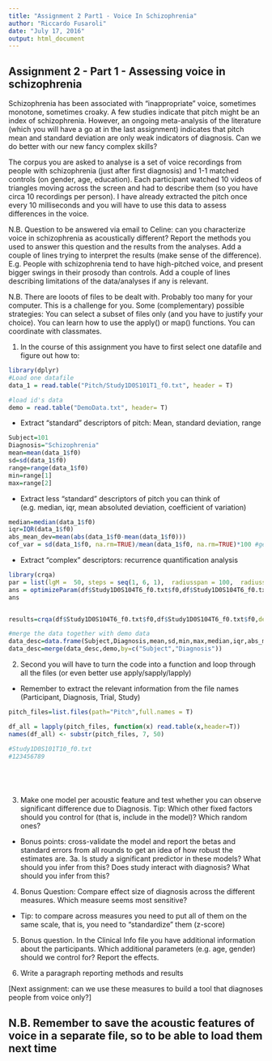 ```yaml
---
title: "Assignment 2 Part1 - Voice In Schizophrenia"
author: "Riccardo Fusaroli"
date: "July 17, 2016"
output: html_document
---
```


## Assignment 2 - Part 1 - Assessing voice in schizophrenia

Schizophrenia has been associated with "inappropriate" voice, sometimes monotone, sometimes croaky. A few studies indicate that pitch might be an index of schizophrenia. However, an ongoing meta-analysis of the literature (which you will have a go at in the last assignment) indicates that pitch mean and standard deviation are only weak indicators of diagnosis. Can we do better with our new fancy complex skills?

The corpus you are asked to analyse is a set of voice recordings from people with schizophrenia (just after first diagnosis) and 1-1 matched controls (on gender, age, education). Each participant watched 10 videos of triangles moving across the screen and had to describe them (so you have circa 10 recordings per person). I have already extracted the pitch once every 10 milliseconds and you will have to use this data to assess differences in the voice.

N.B. Question to be answered via email to Celine: can you characterize voice in schizophrenia as acoustically different? Report the methods you used to answer this question and the results from the analyses. Add a couple of lines trying to interpret the results (make sense of the difference). E.g. People with schizophrenia tend to have high-pitched voice, and present bigger swings in their prosody than controls. Add a couple of lines describing limitations of the data/analyses if any is relevant.

N.B. There are looots of files to be dealt with. Probably too many for your computer. This is a challenge for you. Some (complementary) possible strategies: You can select a subset of files only (and you have to justify your choice). You can learn how to use the apply() or map() functions. You can coordinate with classmates.

1. In the course of this assignment you have to first select one datafile and figure out how to:

```r
library(dplyr)
#Load one datafile
data_1 = read.table("Pitch/Study1D0S101T1_f0.txt", header = T)

#load id's data
demo = read.table("DemoData.txt", header= T)
```
- Extract "standard" descriptors of pitch: Mean, standard deviation, range

```r
Subject=101
Diagnosis="Schizophrenia"
mean=mean(data_1$f0)
sd=sd(data_1$f0)
range=range(data_1$f0)
min=range[1]
max=range[2]
```
- Extract less "standard" descriptors of pitch you can think of (e.g. median, iqr, mean absoluted deviation, coefficient of variation)
```r
median=median(data_1$f0)
iqr=IQR(data_1$f0)
abs_mean_dev=mean(abs(data_1$f0-mean(data_1$f0)))
cof_var = sd(data_1$f0, na.rm=TRUE)/mean(data_1$f0, na.rm=TRUE)*100 #get coefficient of variation as percent
```
- Extract "complex" descriptors: recurrence quantification analysis
```r
library(crqa)
par = list(lgM =  50, steps = seq(1, 6, 1),  radiusspan = 100,  radiussample = 40, normalize = 0,  rescale = 0,  mindiagline = 2,  minvertline = 2,  tw = 0,  whiteline = FALSE,  recpt = FALSE,  fnnpercent = 10,  typeami = "mindip")
ans = optimizeParam(df$Study1D0S104T6_f0.txt$f0,df$Study1D0S104T6_f0.txt$f0, par, min.rec = 3.5, max.rec = 4.5)
ans


results=crqa(df$Study1D0S104T6_f0.txt$f0,df$Study1D0S104T6_f0.txt$f0,delay=ans$delay,embed=ans$emddim,radius=ans$radius,normalize=0,rescale=0,mindiagline = 2,minvertline = 2)

```

```r
#merge the data together with demo data
data_desc=data.frame(Subject,Diagnosis,mean,sd,min,max,median,iqr,abs_mean_dev,cof_var)
data_desc=merge(data_desc,demo,by=c("Subject","Diagnosis"))
```

2. Second you will have to turn the code into a function and loop through all the files (or even better use apply/sapply/lapply)
- Remember to extract the relevant information from the file names (Participant, Diagnosis, Trial, Study)

```r
pitch_files=list.files(path="Pitch",full.names = T)

df_all = lapply(pitch_files, function(x) read.table(x,header=T))
names(df_all) <- substr(pitch_files, 7, 50)

#Study1D0S101T10_f0.txt
#123456789






```

3. Make one model per acoustic feature and test whether you can observe significant difference due to Diagnosis. Tip: Which other fixed factors should you control for (that is, include in the model)? Which random ones?
- Bonus points: cross-validate the model and report the betas and standard errors from all rounds to get an idea of how robust the estimates are. 
3a. Is study a significant predictor in these models? What should you infer from this? Does study interact with diagnosis? What should you infer from this?

4. Bonus Question: Compare effect size of diagnosis across the different measures. Which measure seems most sensitive?
- Tip: to compare across measures you need to put all of them on the same scale, that is, you need to "standardize" them (z-score)

5. Bonus question. In the Clinical Info file you have additional information about the participants. Which additional parameters (e.g. age, gender) should we control for? Report the effects.

6. Write a paragraph reporting methods and results

[Next assignment: can we use these measures to build a tool that diagnoses people from voice only?]

## N.B. Remember to save the acoustic features of voice in a separate file, so to be able to load them next time